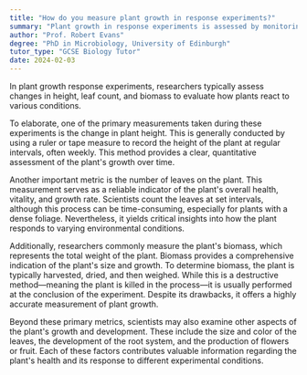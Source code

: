 ```yaml
---
title: "How do you measure plant growth in response experiments?"
summary: "Plant growth in response experiments is assessed by monitoring changes in height, leaf count, and biomass to evaluate the effects of various conditions on plant development."
author: "Prof. Robert Evans"
degree: "PhD in Microbiology, University of Edinburgh"
tutor_type: "GCSE Biology Tutor"
date: 2024-02-03
---
```


In plant growth response experiments, researchers typically assess changes in height, leaf count, and biomass to evaluate how plants react to various conditions.

To elaborate, one of the primary measurements taken during these experiments is the change in plant height. This is generally conducted by using a ruler or tape measure to record the height of the plant at regular intervals, often weekly. This method provides a clear, quantitative assessment of the plant's growth over time.

Another important metric is the number of leaves on the plant. This measurement serves as a reliable indicator of the plant's overall health, vitality, and growth rate. Scientists count the leaves at set intervals, although this process can be time-consuming, especially for plants with a dense foliage. Nevertheless, it yields critical insights into how the plant responds to varying environmental conditions.

Additionally, researchers commonly measure the plant's biomass, which represents the total weight of the plant. Biomass provides a comprehensive indication of the plant's size and growth. To determine biomass, the plant is typically harvested, dried, and then weighed. While this is a destructive method—meaning the plant is killed in the process—it is usually performed at the conclusion of the experiment. Despite its drawbacks, it offers a highly accurate measurement of plant growth.

Beyond these primary metrics, scientists may also examine other aspects of the plant's growth and development. These include the size and color of the leaves, the development of the root system, and the production of flowers or fruit. Each of these factors contributes valuable information regarding the plant's health and its response to different experimental conditions.
    